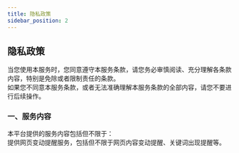 ---
title: 隐私政策
sidebar_position: 2
---


<h2 id="PrivacyPolicy"> 隐私政策 </h2>
<p className={styles.para}>
  当您使用本服务时，您同意遵守本服务条款，请您务必审慎阅读、充分理解各条款内容，特别是免除或者限制责任的条款。<br />
  如果您不同意本服务条款，或者无法准确理解本服务条款的全部内容，请您不要进行后续操作。 <br />

  <h3>一、服务内容</h3>
  本平台提供的服务内容包括但不限于：<br />
  提供网页变动提醒服务，包括但不限于网页内容变动提醒、关键词出现提醒等。<br />

  
</p>
